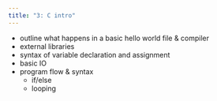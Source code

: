 ```yaml
---
title: "3: C intro"
---
```


* outline what happens in a basic hello world file & compiler
* external libraries
* syntax of variable declaration and assignment
* basic IO
* program flow & syntax
    * if/else
    * looping